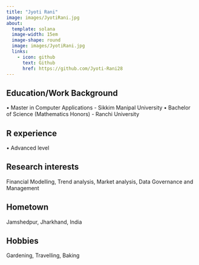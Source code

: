 ```yaml
---
title: "Jyoti Rani"
image: images/JyotiRani.jpg
about:
  template: solana
  image-width: 15em
  image-shape: round
  image: images/JyotiRani.jpg
  links:
    - icon: github
      text: Github
      href: https://github.com/Jyoti-Rani28
---
```


## Education/Work Background
•	Master in Computer Applications - Sikkim Manipal University 
•	Bachelor of Science (Mathematics Honors) - Ranchi University 

## R experience
•	Advanced level


## Research interests
Financial Modelling, Trend analysis, Market analysis, Data Governance and Management

## Hometown
Jamshedpur, Jharkhand, India

## Hobbies
Gardening, Travelling, Baking

